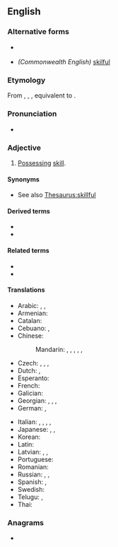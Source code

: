 ==English==

===Alternative forms===
* {{l|en|skilfull}} {{qualifier|obsolete}}
* ''(Commonwealth English)'' [[skilful]]

===Etymology===
From {{etyl|enm|en}} {{m|enm|skilful}}, {{m|enm|skylfull}}, {{m|snm|scelvol}}, equivalent to {{suffix|skill|ful|lang=en|nocat=1}}.

===Pronunciation===
* {{IPA|/skɪl.fəl/|[skɪɫ.fəɫ]|lang=en}}

===Adjective===
{{en-adj}}

# [[possess|Possessing]] [[skill]].

====Synonyms====
* See also [[Thesaurus:skillful]]

====Derived terms====
* {{l|en|skillfully}}
* {{l|en|skillfulness}}

====Related terms====
* {{l|en|skill}}
* {{l|en|skilled}}

====Translations====
{{trans-top|possessing skill}}
* Arabic: {{t|ar|مَاهِر}}, {{t|ar|حَاذِق}}, {{t+|ar|بَارِع}}
* Armenian: {{t+|hy|ճարտար}}
* Catalan: {{t+|ca|hàbil|m|f}}
* Cebuano: {{t|ceb|maayo}}, {{t|ceb|hanas}}
* Chinese:
*: Mandarin: {{t+|cmn|熟練|sc=Hani}}, {{t+|cmn|熟练|tr=shúliàn|sc=Hani}}, {{t+|cmn|嫻熟|sc=Hani}}, {{t+|cmn|娴熟|tr=xiánshú|sc=Hani}}, {{t+|cmn|擅長|sc=Hani}}, {{t+|cmn|擅长|tr=shàncháng|sc=Hani}}
* Czech: {{t+|cs|dovedný}}, {{t+|cs|obratný}}, {{t|cs|zručný}}, {{t+|cs|šikovný}}
* Dutch: {{t+|nl|bedreven}}, {{t+|nl|vaardig}}
* Esperanto: {{t|eo|lerta}}
* French: {{t+|fr|habile}}
* Galician: {{t|gl|xeitoso|m}}
* Georgian: {{t|ka|მოხერხებული}}, {{t|ka|მარჯვე}}, {{t|ka|გაწაფული}}, {{t|ka|ოსტატური}}
* German: {{t+|de|geschickt}}, {{t+|de|gewandt}}
{{trans-mid}}
* Italian: {{t+|it|esperto}}, {{t+|it|destro}}, {{t+|it|provetto}}, {{t+|it|abile}}, {{t+|it|pratico}}
* Japanese: {{t+|ja|上手|tr=じょうず, jōzu}}, {{t+|ja|得意|tr=とくい, tokui}}, {{t+|ja|熟練|tr=じゅくれん, jukuren}}
* Korean: {{t+|ko|잘하다}}
* Latin: {{t|la|perītus}}
* Latvian: {{t|lv|veikls}}, {{t|lv|izdarīgs}}, {{t|lv|izmanīgs}}
* Portuguese: {{t+|pt|talentoso}}
* Romanian: {{t+|ro|priceput|m}}
* Russian: {{t+|ru|иску́сный}}, {{t+|ru|уме́лый}}, {{qualifier|dexterous}} {{t+|ru|ло́вкий}}
* Spanish: {{t+|es|ducho}}, {{t+|es|hábil}}
* Swedish: {{t+|sv|skicklig}}
* Telugu: {{t|te|ఆరితేరిన|tr=aaritaerina}}, {{t|te|చేయితిరిగిన|tr=chaeyitirigina}}
* Thai: {{t+|th|เก่ง}}
{{trans-bottom}}

===Anagrams===
* {{anagrams|en|skilfull}}